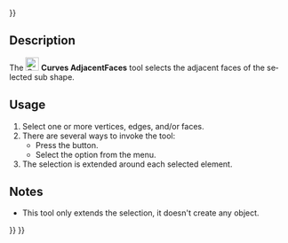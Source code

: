 <languages/>
{{UnfinishedDocu{{#translation:}}}}

<div lang="en" dir="ltr" class="mw-content-ltr">
{{Docnav
|[[Curves_ToConsole|ToConsole]]
|[[Curves_BSplineToConsole|BSplineToConsole]]
|[[Curves_Workbench|Curves]]
|IconL=Curves_ToConsole.svg
|IconR=Curves_BSplineToConsole.svg
|IconC=Curves_workbench_icon.svg
}}
</div>

<div lang="en" dir="ltr" class="mw-content-ltr">
{{GuiCommand
|Name=Curves AdjacentFaces
|MenuLocation=Misc. → Select Adjacent faces
|Workbenches=[[Curves_Workbench|Curves]]
}}
</div>

<div lang="en" dir="ltr" class="mw-content-ltr">
==Description==
</div>

<div lang="en" dir="ltr" class="mw-content-ltr">
The [[Image:Curves_AdjacentFaces.svg|24px]] '''Curves AdjacentFaces''' tool selects the adjacent faces of the selected sub shape.
</div>

<div lang="en" dir="ltr" class="mw-content-ltr">
==Usage==
</div>

<div lang="en" dir="ltr" class="mw-content-ltr">
# Select one or more vertices, edges, and/or faces.
# There are several ways to invoke the tool:
#* Press the {{Button|[[Image:Curves_AdjacentFaces.svg|16px]] [[Curves_AdjacentFaces|Select Adjacent faces]]}} button.
#* Select the {{MenuCommand|Misc. → [[Image:Curves_AdjacentFaces.svg|16px]] Select Adjacent faces}} option from the menu.
# The selection is extended around each selected element.
</div>

<div lang="en" dir="ltr" class="mw-content-ltr">
==Notes==
</div>

<div lang="en" dir="ltr" class="mw-content-ltr">
* This tool only extends the selection, it doesn't create any object.
</div>


<div lang="en" dir="ltr" class="mw-content-ltr">
{{Docnav
|[[Curves_ToConsole|ToConsole]]
|[[Curves_BSplineToConsole|BSplineToConsole]]
|[[Curves_Workbench|Curves]]
|IconL=Curves_ToConsole.svg
|IconR=Curves_BSplineToConsole.svg
|IconC=Curves_workbench_icon.svg
}}
</div>

{{Curves Tools navi{{#translation:}}}}
{{Userdocnavi{{#translation:}}}}